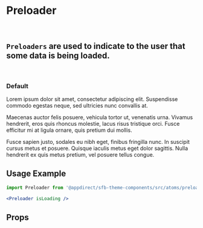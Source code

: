 
<Meta title="Atoms/Preloader" component={Preloader} />

# Preloader
<br />

## `Preloaders` are used to indicate to the user that some data is being loaded.
<br />

### Default
<Canvas>
    <Story name="Default" inline={false}>
        <div style={{ position: 'relative' }}>
            <div>
                <p>
                    Lorem ipsum dolor sit amet, consectetur adipiscing elit.
                    Suspendisse commodo egestas neque, sed ultricies nunc convallis at.
                </p>
                <p>
                    Maecenas auctor felis posuere, vehicula tortor ut, venenatis urna.
                    Vivamus hendrerit, eros quis rhoncus molestie, lacus risus tristique orci.
                    Fusce efficitur mi at ligula ornare, quis pretium dui mollis.
                </p>
                <p>
                    Fusce sapien justo, sodales eu nibh eget, finibus fringilla nunc.
                    In suscipit cursus metus et posuere. Quisque iaculis metus eget dolor sagittis.
                    Nulla hendrerit ex quis metus pretium, vel posuere tellus congue.
                </p>
            </div>
            <Preloader isLoading />
        </div>
    </Story>
</Canvas>

## Usage Example
```jsx
import Preloader from '@appdirect/sfb-theme-components/src/atoms/preloader/Preloader';

<Preloader isLoading />
```

## Props
<ArgsTable of={Preloader} />
